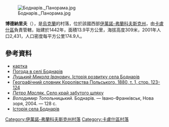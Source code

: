 [[Image:Боднарів._Панорама.jpg|right]]

{{coord|49|1|47|N|24|32|15|E|scale:30000|display=title}}

'''博德納里夫'''（{{lang-uk|Боднарів}}），是[[烏克蘭|烏克蘭]]的村落，位於該國西部[[伊萬諾-弗蘭科夫斯克州|伊萬諾-弗蘭科夫斯克州]]，由[[卡盧什區|卡盧什區]]負責管轄，始建於1442年，面積13.9平方公里，海拔高度309米，2001年人口2,431，人口密度每平方公里174.9人。

==參考資料==
* [http://w1.c1.rada.gov.ua/pls/z7502/A005?rf7571=13576 картка]{{dead link|date=2017年11月 |bot=InternetArchiveBot |fix-attempted=yes }}
* [http://weather.in.ua/ua/ivano-frankovskaja/1752 Погода в селі Боднарів] {{Wayback|url=http://weather.in.ua/ua/ivano-frankovskaja/1752 |date=20160305220005 }}
* [http://history.iv-fr.net/article.php?id=935 ''Луцький Микола Іванович.'' Історія розвитку села Боднарів] {{Wayback|url=http://history.iv-fr.net/article.php?id=935 |date=20160610224301 }}
* [http://dir.icm.edu.pl/pl/Slownik_geograficzny/Tom_I/123 Географічний словник Королівства Польського, 1880, т. 1, стор. 123-124] {{Wayback|url=http://dir.icm.edu.pl/pl/Slownik_geograficzny/Tom_I/123 |date=20180729181353 }}
* [http://www.history.iv-fr.net/article.php?id=694 ''Петро Масляк.'' Село край забутого шляху] {{Wayback|url=http://www.history.iv-fr.net/article.php?id=694 |date=20160305164620 }}
* ''Володимир Топольницький.'' Боднарів. — Івано-Франківськ, Нова зоря, 2004. — 128 с.
* [https://web.archive.org/web/20160305050951/http://www.ukrainica.org.ua/ukr/projects/sela_ukraini/istorii_sel/1202-1202 Історія села Боднарів]

{{DEFAULTSORT:Боднарів}}
[[Category:伊萬諾-弗蘭科夫斯克州村落|Category:伊萬諾-弗蘭科夫斯克州村落]]
[[Category:卡盧什區村落|Category:卡盧什區村落]]


{{IvanoFrankivsk-geo-stub}}
